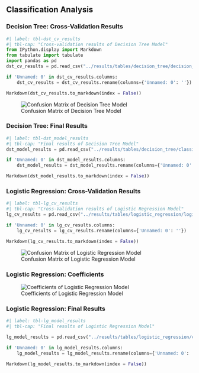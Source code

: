 ## Classification Analysis

### Decision Tree: Cross-Validation Results

```python
#| label: tbl-dst_cv_results
#| tbl-cap: "Cross-validation results of Decision Tree Model"
from IPython.display import Markdown
from tabulate import tabulate
import pandas as pd
dst_cv_results = pd.read_csv("../results/tables/decision_tree/decision_tree_cv_results.csv")

if 'Unnamed: 0' in dst_cv_results.columns:
    dst_cv_results = dst_cv_results.rename(columns={'Unnamed: 0': ''})

Markdown(dst_cv_results.to_markdown(index = False))
```

![Confusion Matrix of Decision Tree Model](../results/tables/decision_tree/decision_tree_confusion_matrix.png){#fig-conf-m-dt}

### Decision Tree: Final Results

```python
#| label: tbl-dst_model_results
#| tbl-cap: "Final results of Decision Tree Model"
dst_model_results = pd.read_csv("../results/tables/decision_tree/classification_report.csv")

if 'Unnamed: 0' in dst_model_results.columns:
    dst_model_results = dst_model_results.rename(columns={'Unnamed: 0': ''})

Markdown(dst_model_results.to_markdown(index = False))
```

### Logistic Regression: Cross-Validation Results
```python
#| label: tbl-lg_cv_results
#| tbl-cap: "Cross-Validation results of Logistic Regression Model"
lg_cv_results = pd.read_csv("../results/tables/logistic_regression/logistic_regression_cv_results.csv")

if 'Unnamed: 0' in lg_cv_results.columns:
    lg_cv_results = lg_cv_results.rename(columns={'Unnamed: 0': ''})

Markdown(lg_cv_results.to_markdown(index = False))
```

![Confusion Matrix of Logistic Regression Model](../results/tables/logistic_regression/logistic_regression_confusion_matrix.png){#fig-conf-m-lg}

### Logistic Regression: Coefficients

![Coefficients of Logistic Regression Model](../results/tables/logistic_regression/logreg_coefficients.png){#fig-coef-lg}

### Logistic Regression: Final Results

```python
#| label: tbl-lg_model_results
#| tbl-cap: "Final results of Logistic Regression Model"

lg_model_results = pd.read_csv("../results/tables/logistic_regression/classification_report.csv")

if 'Unnamed: 0' in lg_model_results.columns:
    lg_model_results = lg_model_results.rename(columns={'Unnamed: 0': ''})

Markdown(lg_model_results.to_markdown(index = False))
```